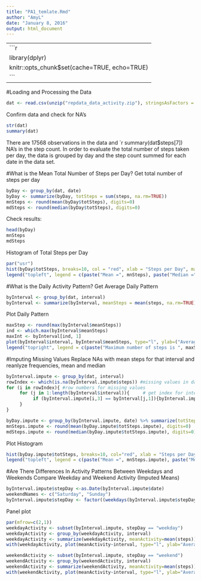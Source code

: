 ```yaml
---
title: "PA1_temlate.Rmd"
author: "AmyL"
date: "January 8, 2016"
output: html_document
---
```


---
```r
library(dplyr)
knitr::opts_chunk$set(cache=TRUE, echo=TRUE)
```
---
#Loading and Processing the Data
```r
dat <- read.csv(unzip("repdata_data_activity.zip"), stringsAsFactors = FALSE)
```
Confirm data and check for NA's
```r
str(dat)
summary(dat)
```
There are 17568 observations in the data and `r summary(dat$steps[7]) NA's in the step count.
In order to evaluate the total number of steps taken per day, the data is grouped by day and the step count summed for each date in the data set.

#What is the Mean Total Number of Steps per Day?
Get total number of steps per day
```r
byDay <- group_by(dat, date)
byDay <- summarize(byDay, totSteps = sum(steps, na.rm=TRUE))
mnSteps <- round(mean(byDay$totSteps), digits=0)
mdSteps <- round(median(byDay$totSteps), digits=0)
```
Check results:
```r
head(byDay)
mnSteps
mdSteps
```
Histogram of Total Steps per Day
```r
par("usr")
hist(byDay$totSteps, breaks=10, col = "red", xlab = "Steps per Day", main = "Total Number of Steps per Day")
legend("topleft", legend = c(paste("Mean =", mnSteps), paste("Median =", mdSteps)))
```
#What is the Daily Activity Pattern?
Get Average Daily Pattern
```r
byInterval <- group_by(dat, interval)
byInterval <- summarize(byInterval, meanSteps = mean(steps, na.rm=TRUE))
```
Plot Daily Pattern
```r
maxStep <- round(max(byInterval$meanSteps))
ind <- which.max(byInterval$meanSteps)
maxInt <- byInterval[ind, 1]
plot(byInterval$interval, byInterval$meanSteps, type="l", ylab=("Average Number of Steps"), xlab=("Time Interval"), main=("Daily Activity Pattern"))
legend("topright", legend = c(paste("Maximum number of steps is ", maxStep), paste("which occurs during interval ", maxInt)))
```
#Imputing Missing Values
Replace NAs with mean steps for that interval and reanlyze frequencies, mean and median
```r
byInterval.impute <- group_by(dat, interval)
rowIndex <- which(is.na(byInterval.impute$steps)) #missing values in data
for (i in rowIndex){ #row numbers for missing values
     for (j in 1:length(byInterval$interval)){     # get index for interval and mean step activity for that interval
          if (byInterval.impute[i,3] == byInterval[j,1]){byInterval.impute[i,1] = byInterval[j,2]}
     }
}  

byDay.impute <- group_by(byInterval.impute, date) %>% summarize(totSteps.impute =sum(steps))
mnSteps.impute <- round(mean(byDay.impute$totSteps.impute), digits=0)
mdSteps.impute <- round(median(byDay.impute$totSteps.impute), digits=0)
```
Plot Histogram
```r
hist(byDay.impute$totSteps, breaks=10, col="red", xlab = "Steps per Day", main = c("Total Number of Steps per Day:", "NAs Replaced with Interval Mean"))     
legend("topleft", legend = c(paste("Mean =", mnSteps.impute), paste("Median =", mdSteps.impute)))
```
#Are There Differences In Activity Patterns Between Weekdays and Weekends
Compare Weekday and Weekend Activity (Imputed Means)
```r
byInterval.impute$stepDay <-as.Date(byInterval.impute$date)
weekendNames <- c("Saturday", "Sunday")
byInterval.impute$stepDay <- factor((weekdays(byInterval.impute$stepDay) %in% weekendNames), levels = c("TRUE", "FALSE"), labels = c("weekend", "weekday"))
```
Panel plot
```r
par(mfrow=c(2,1))
weekdayActivity <- subset(byInterval.impute, stepDay == "weekday")
weekdayActivity <- group_by(weekdayActivity, interval)
weekdayActivity <- summarize(weekdayActivity, meanActivity=mean(steps))
with(weekdayActivity, plot(meanActivity~interval, type="l", ylab="Average Number of Steps", xlab="Interval", main="Average Weekday Activity"))

weekendActivity <- subset(byInterval.impute, stepDay == "weekend")
weekendActivity <- group_by(weekendActivity, interval)
weekendActivity <- summarize(weekendActivity, meanActivity=mean(steps))
with(weekendActivity, plot(meanActivity~interval, type="l", ylab="Average Number of Steps", xlab="Interval", main="Average Weekend Activity"))
```

